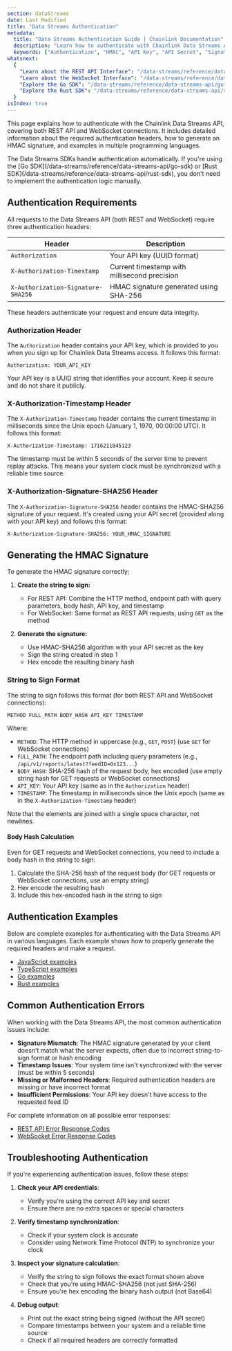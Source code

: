```yaml
---
section: dataStreams
date: Last Modified
title: "Data Streams Authentication"
metadata:
  title: "Data Streams Authentication Guide | Chainlink Documentation"
  description: "Learn how to authenticate with Chainlink Data Streams APIs using HMAC signatures for both REST API and WebSocket connections with examples in multiple languages."
  keywords: ["Authentication", "HMAC", "API Key", "API Secret", "Signature", "Security", "Data Streams"]
whatsnext:
  {
    "Learn about the REST API Interface": "/data-streams/reference/data-streams-api/interface-api",
    "Learn about the WebSocket Interface": "/data-streams/reference/data-streams-api/interface-ws",
    "Explore the Go SDK": "/data-streams/reference/data-streams-api/go-sdk",
    "Explore the Rust SDK": "/data-streams/reference/data-streams-api/rust-sdk",
  }
isIndex: true
---
```



<DataStreams section="dsNotes" />

This page explains how to authenticate with the Chainlink Data Streams API, covering both REST API and WebSocket connections. It includes detailed information about the required authentication headers, how to generate an HMAC signature, and examples in multiple programming languages.

<Aside type="note" title="Data Streams SDKs">
  The Data Streams SDKs handle authentication automatically. If you're using the [Go
  SDK](/data-streams/reference/data-streams-api/go-sdk) or [Rust
  SDK](/data-streams/reference/data-streams-api/rust-sdk), you don't need to implement the authentication logic
  manually.
</Aside>

## Authentication Requirements

All requests to the Data Streams API (both REST and WebSocket) require three authentication headers:

| Header                             | Description                                  |
| ---------------------------------- | -------------------------------------------- |
| `Authorization`                    | Your API key (UUID format)                   |
| `X-Authorization-Timestamp`        | Current timestamp with millisecond precision |
| `X-Authorization-Signature-SHA256` | HMAC signature generated using SHA-256       |

These headers authenticate your request and ensure data integrity.

### Authorization Header

The `Authorization` header contains your API key, which is provided to you when you sign up for Chainlink Data Streams access. It follows this format:

```
Authorization: YOUR_API_KEY
```

Your API key is a UUID string that identifies your account. Keep it secure and do not share it publicly.

### X-Authorization-Timestamp Header

The `X-Authorization-Timestamp` header contains the current timestamp in milliseconds since the Unix epoch (January 1, 1970, 00:00:00 UTC). It follows this format:

```
X-Authorization-Timestamp: 1716211845123
```

The timestamp must be within 5 seconds of the server time to prevent replay attacks. This means your system clock must be synchronized with a reliable time source.

### X-Authorization-Signature-SHA256 Header

The `X-Authorization-Signature-SHA256` header contains the HMAC-SHA256 signature of your request. It's created using your API secret (provided along with your API key) and follows this format:

```
X-Authorization-Signature-SHA256: YOUR_HMAC_SIGNATURE
```

## Generating the HMAC Signature

To generate the HMAC signature correctly:

1. **Create the string to sign:**

   - For REST API: Combine the HTTP method, endpoint path with query parameters, body hash, API key, and timestamp
   - For WebSocket: Same format as REST API requests, using `GET` as the method

1. **Generate the signature:**
   - Use HMAC-SHA256 algorithm with your API secret as the key
   - Sign the string created in step 1
   - Hex encode the resulting binary hash

### String to Sign Format

The string to sign follows this format (for both REST API and WebSocket connections):

```
METHOD FULL_PATH BODY_HASH API_KEY TIMESTAMP
```

Where:

- `METHOD`: The HTTP method in uppercase (e.g., `GET`, `POST`) (use `GET` for WebSocket connections)
- `FULL_PATH`: The endpoint path including query parameters (e.g., `/api/v1/reports/latest?feedID=0x123...`)
- `BODY_HASH`: SHA-256 hash of the request body, hex encoded (use empty string hash for GET requests or WebSocket connections)
- `API_KEY`: Your API key (same as in the `Authorization` header)
- `TIMESTAMP`: The timestamp in milliseconds since the Unix epoch (same as in the `X-Authorization-Timestamp` header)

Note that the elements are joined with a single space character, not newlines.

#### Body Hash Calculation

Even for GET requests and WebSocket connections, you need to include a body hash in the string to sign:

1. Calculate the SHA-256 hash of the request body (for GET requests or WebSocket connections, use an empty string)
1. Hex encode the resulting hash
1. Include this hex-encoded hash in the string to sign

## Authentication Examples

Below are complete examples for authenticating with the Data Streams API in various languages. Each example shows how to properly generate the required headers and make a request.

- [JavaScript examples](/data-streams/reference/data-streams-api/authentication/javascript-examples)
- [TypeScript examples](/data-streams/reference/data-streams-api/authentication/typescript-examples)
- [Go examples](/data-streams/reference/data-streams-api/authentication/go-examples)
- [Rust examples](/data-streams/reference/data-streams-api/authentication/rust-examples)

## Common Authentication Errors

When working with the Data Streams API, the most common authentication issues include:

- **Signature Mismatch**: The HMAC signature generated by your client doesn't match what the server expects, often due to incorrect string-to-sign format or hash encoding
- **Timestamp Issues**: Your system time isn't synchronized with the server (must be within 5 seconds)
- **Missing or Malformed Headers**: Required authentication headers are missing or have incorrect format
- **Insufficient Permissions**: Your API key doesn't have access to the requested feed ID

For complete information on all possible error responses:

- [REST API Error Response Codes](/data-streams/reference/data-streams-api/interface-api#error-response-codes)
- [WebSocket Error Response Codes](/data-streams/reference/data-streams-api/interface-ws#error-response-codes)

## Troubleshooting Authentication

If you're experiencing authentication issues, follow these steps:

1. **Check your API credentials**:

   - Verify you're using the correct API key and secret
   - Ensure there are no extra spaces or special characters

1. **Verify timestamp synchronization**:

   - Check if your system clock is accurate
   - Consider using Network Time Protocol (NTP) to synchronize your clock

1. **Inspect your signature calculation**:

   - Verify the string to sign follows the exact format shown above
   - Check that you're using HMAC-SHA256 (not just SHA-256)
   - Ensure you're hex encoding the binary hash output (not Base64)

1. **Debug output**:

   - Print out the exact string being signed (without the API secret)
   - Compare timestamps between your system and a reliable time source
   - Check if all required headers are correctly formatted
